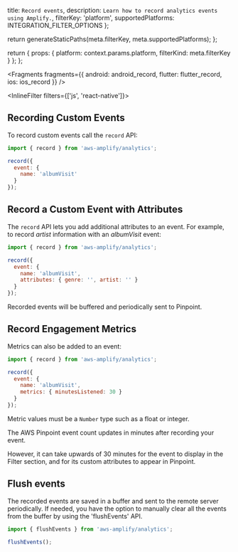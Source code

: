   title: `Record events`,
  description: `Learn how to record analytics events using Amplify.`,
  filterKey: 'platform',
  supportedPlatforms: INTEGRATION_FILTER_OPTIONS
};



  return generateStaticPaths(meta.filterKey, meta.supportedPlatforms);
};

  return {
    props: {
      platform: context.params.platform,
      filterKind: meta.filterKey
    }
  };
};


<Fragments
  fragments={{
    android: android_record,
    flutter: flutter_record,
    ios: ios_record
  }}
/>

<InlineFilter filters={['js', 'react-native']}>

## Recording Custom Events

To record custom events call the `record` API:

```javascript
import { record } from 'aws-amplify/analytics';

record({
  event: {
    name: 'albumVisit'
  }
});
```

## Record a Custom Event with Attributes

The `record` API lets you add additional attributes to an event. For example, to record _artist_ information with an _albumVisit_ event:

```javascript
import { record } from 'aws-amplify/analytics';

record({
  event: {
    name: 'albumVisit',
    attributes: { genre: '', artist: '' }
  }
});
```

Recorded events will be buffered and periodically sent to Pinpoint.

## Record Engagement Metrics

Metrics can also be added to an event:

```javascript
import { record } from 'aws-amplify/analytics';

record({
  event: {
    name: 'albumVisit',
    metrics: { minutesListened: 30 }
  }
});
```

Metric values must be a `Number` type such as a float or integer.

<Callout>

The AWS Pinpoint event count updates in minutes after recording your event.

However, it can take upwards of 30 minutes for the event to display in the Filter section, and for its custom attributes to appear in Pinpoint.

</Callout>

## Flush events
The recorded events are saved in a buffer and sent to the remote server periodically. If needed, you have the option to manually clear all the events from the buffer by using the 'flushEvents' API.

```javascript
import { flushEvents } from 'aws-amplify/analytics';

flushEvents();
```

</InlineFilter>
